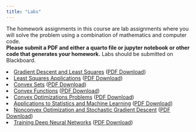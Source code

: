 ```yaml
---
title: "Labs"
---
```


The homework assignments in this course are lab assignments where you will solve the problem using a combination of mathematics and computer code.  
**Please submit a PDF and either a quarto file or jupyter notebook or other code that generates your homework.** Labs should be submitted on Blackboard.

<col start='1'>
<li value='1'> <a href='https://htmlpreview.github.io/?https://georgehagstrom.github.io/DATA609/assignments/labs/Lab1.html'>Gradient Descent and Least Squares</a> (<a href=https://github.com/georgehagstrom/DATA609/blob/main/website/assignments/labs/Lab1.qmd?raw=true'>PDF Download</a>)</li>

<li value='2'> <a href='https://htmlpreview.github.io/?https://georgehagstrom.github.io/DATA609/assignments/labs/Lab2.html'>Least Squares Applications</a> (<a href='https://github.com/georgehagstrom/DATA609/blob/main/website/assignments/labs/Lab2.qmd?raw=true'>PDF Download</a>)</li>

<li value='3'> <a href='https://htmlpreview.github.io/?https://georgehagstrom.github.io/DATA609/assignments/labs/tbd.html'>Convex Sets</a> (<a href='https://github.com/georgehagstrom/DATA607/blob/main/website/assignments/labs/tbd.qmd?raw=true'>PDF Download</a>)</li>

<li value='4'> <a href='https://htmlpreview.github.io/?https://georgehagstrom.github.io/DATA609/assignments/labs/Lab4.html'>Convex Functions</a> (<a href='https://github.com/georgehagstrom/DATA609/blob/main/website/assignments/labs/tbd.pdf?raw=true'>PDF Download</a>)</li>

<li value='5'> <a href='https://htmlpreview.github.io/?https://georgehagstrom.github.io/DATA609/assignments/labs/Lab5.html'>Convex Optimizations Problems</a> (<a href='https://github.com/georgehagstrom/DATA609/blob/main/website/assignments/labs/Lab5.qmd?raw=true'>PDF Download</a>)</li>

<li value='6'> <a href='https://htmlpreview.github.io/?https://georgehagstrom.github.io/DATA609/assignments/labs/Lab6.html'>Applications to Statistics and Machine Learning</a> (<a href='https://github.com/georgehagstrom/DATA607/blob/main/website/assignments/labs/Lab6.qmd?raw=true'>PDF Download</a>)</li>

<li value='7'> <a href='https://htmlpreview.github.io/?https://georgehagstrom.github.io/DATA609/assignments/labs/Lab7.html'>Nonconvex Optimization and Stochastic Gradient Descent</a> (<a href='https://github.com/georgehagstrom/DATA609/blob/main/website/assignments/labs/Lab7.qmd?raw=true'>PDF Download</a>)</li>

<li value='8'> <a href='https://htmlpreview.github.io/?https://georgehagstrom.github.io/DATA609/assignments/labs/Lab8.html'>Training Deep Neural Networks</a> (<a href='https://github.com/georgehagstrom/DATA609/blob/main/website/assignments/labs/tbd.pdf?raw=true'>PDF Download</a>)</li>


</ol>
